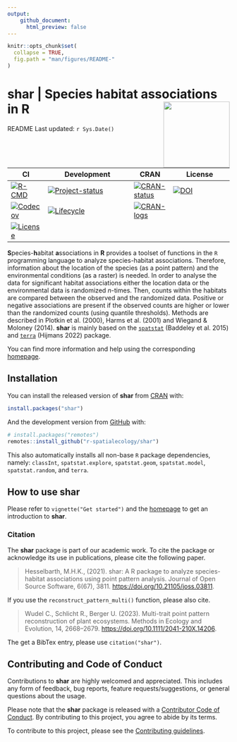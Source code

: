 ```yaml
---
output: 
    github_document:
      html_preview: false
---
```


<!-- README.md is generated from README.Rmd. Please edit that file -->

```r
knitr::opts_chunk$set(
  collapse = TRUE, 
  fig.path = "man/figures/README-"
)
```

# **shar** | **S**pecies **h**abitat **a**ssociations in **R** <img src="man/figures/logo.png" align="right" alt="" width="150" />

README Last updated: `r Sys.Date()`

<!-- badges: start -->

| CI | Development | CRAN | License |
|----|-------------|------|---------|
| [![R-CMD](https://github.com/r-spatialecology/shar/actions/workflows/R-CMD-check.yaml/badge.svg)](https://github.com/r-spatialecology/shar/actions/workflows/R-CMD-check.yaml) | [![Project-status](https://www.repostatus.org/badges/latest/active.svg)](https://www.repostatus.org/#active) | [![CRAN-status](https://www.r-pkg.org/badges/version/shar)](https://cran.r-project.org/package=shar) | [![DOI](https://img.shields.io/badge/JOSS-10.21105/joss.03811-yellow.svg)](https://doi.org/10.21105/joss.03811) | 
[![Codecov](https://codecov.io/gh/r-spatialecology/shar/graph/badge.svg)](https://app.codecov.io/gh/r-spatialecology/shar) | [![Lifecycle](https://img.shields.io/badge/lifecycle-stable-brightgreen.svg)](https://www.tidyverse.org/lifecycle/#stable) | [![CRAN-logs](https://cranlogs.r-pkg.org/badges/grand-total/shar)](http://cran.rstudio.com/web/packages/shar/index.html) | 
[![License](https://img.shields.io/badge/License-GPLv3-blue.svg)](https://www.gnu.org/licenses/gpl-3.0) |
<!-- badges: end -->

**S**pecies-**h**abitat **a**ssociations in **R** provides a toolset of functions in the `R` programming language to analyze species-habitat associations. Therefore, information about the location of the species (as a point pattern) and the environmental conditions (as a raster) is needed. In order to analyse the data for significant habitat associations either the location data or the environmental data is randomized *n*-times. Then, counts within the habitats are compared between the observed and the randomized data. Positive or negative associations are present if the observed counts are higher or lower than the randomized counts (using quantile thresholds). Methods are described in Plotkin et al. (2000), Harms et al. (2001) and Wiegand & Moloney (2014). **shar** is mainly based on the [`spatstat`](http://spatstat.org) (Baddeley et al. 2015) and [`terra`](https://rspatial.org/terra/) (Hijmans 2022) package.

You can find more information and help using the corresponding [homepage](https://r-spatialecology.github.io/shar/).

## Installation

You can install the released version of **shar** from [CRAN](https://cran.r-project.org/web/packages/shar/index.html) with:

```r
install.packages("shar")
```

And the development version from [GitHub](https://github.com/r-spatialecology/shar) with:

```r
# install.packages("remotes")
remotes::install_github("r-spatialecology/shar")
```

This also automatically installs all non-base `R` package dependencies, namely: `classInt`, `spatstat.explore`, `spatstat.geom`, `spatstat.model`, `spatstat.random`, and `terra`.

## How to use **shar**

Please refer to `vignette("Get started")` and the [homepage](https://r-spatialecology.github.io/shar/) to get an introduction to **shar**.

### Citation

The **shar** package is part of our academic work. To cite the package or acknowledge its use in publications, please cite the following paper.

> Hesselbarth, M.H.K., (2021). shar: A R package to analyze species-habitat associations using point pattern analysis. Journal of Open Source Software, 6(67), 3811. <https://doi.org/10.21105/joss.03811>.

If you use the `reconstruct_pattern_multi()` function, please also cite.

> Wudel C., Schlicht R., Berger U. (2023). Multi-trait point pattern reconstruction of plant ecosystems. Methods in Ecology and Evolution, 14, 2668–2679. <https://doi.org/10.1111/2041-210X.14206>.

The get a BibTex entry, please use `citation("shar")`.

## Contributing and Code of Conduct

Contributions to **shar** are highly welcomed and appreciated. This includes any form of feedback, bug reports, feature requests/suggestions, or general questions about the usage.

Please note that the **shar** package is released with a [Contributor Code of Conduct](CODE_OF_CONDUCT.md). By contributing to this project, you agree to abide by its terms.

To contribute to this project, please see the [Contributing guidelines](CONTRIBUTING.md).

